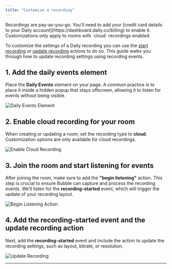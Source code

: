 ```yaml
---
title: "Customize a recording"
---
```



<Note>
  Recordings are pay-as-you-go. You'll need to add your [credit card details to
  your Daily account](https://dashboard.daily.co/billing) to enable it.
  Customizations only apply to rooms with `cloud` recordings enabled.
</Note>

To customize the settings of a Daily recording you can use the [start recording](/bubble/daily/plugin-reference/actions/start-recording) or [update recording](/bubble/daily/plugin-reference/actions/update-recording) actions to do so. This guide walks you through how to update recording settings using recording events.

## 1. Add the daily events element

Place the **Daily Events** element on your page. A common practice is to place it inside a hidden popup that stays offscreen, allowing it to listen for events without being visible.

![Daily Events Element](https://res.cloudinary.com/dpfmaccxx/image/upload/v1726156453/CleanShot_2024-09-12_at_11.51.51_2x_bvxvxx.png)

## 2. Enable cloud recording for your room

When creating or updating a room, set the recording type to **cloud**. Customization options are only available for cloud recordings.

![Enable Cloud Recording](https://res.cloudinary.com/dpfmaccxx/image/upload/v1727386146/create-recording_h21xjt.png)

## 3. Join the room and start listening for events

After joining the room, make sure to add the **"begin listening"** action. This step is crucial to ensure Bubble can capture and process the recording events. We’ll listen for the **recording-started** event, which will trigger the update of your recording layout.

![Begin Listening Action](https://res.cloudinary.com/dpfmaccxx/image/upload/v1726156452/CleanShot_2024-09-12_at_11.47.13_2x_s3tue7.png)

## 4. Add the recording-started event and the update recording action

Next, add the **recording-started** event and include the action to update the recording settings, such as layout, bitrate, or resolution.

![Update Recording](https://res.cloudinary.com/dpfmaccxx/image/upload/v1727386163/CleanShot_2024-09-26_at_17.08.16_2x_e1knzg.png)

---

<dailyBubbleFooter />
